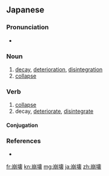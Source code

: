 ==Japanese==
{{ja-kanjitab|ほう|かい|yomi=on}}

===Pronunciation===
* {{ja-pron|ほうかい|y=o|acc=0}}

===Noun===
{{ja-noun|ほうかい}}

# [[decay]], [[deterioration]], [[disintegration]]
# [[collapse]]

===Verb===
{{ja-verb-suru|ほうかい}}

# [[collapse]]
# decay, [[deteriorate]], [[disintegrate]]
#: {{ja-usex|組織が'''崩壊'''した。|そしき が '''ほうかい''' した。|The organization deteriorated.}}

====Conjugation====
{{ja-suru|ほうかい}}

===References===
* {{R:Shogakukan}}

[[fr:崩壊]]
[[kn:崩壊]]
[[mg:崩壊]]
[[ja:崩壊]]
[[zh:崩壊]]